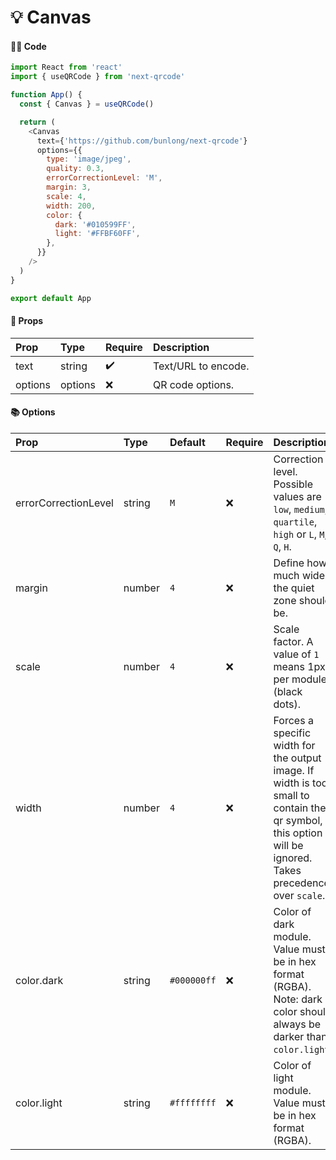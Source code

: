# 💡 Canvas

#### 👨‍💻 Code

```js copy
import React from 'react'
import { useQRCode } from 'next-qrcode'

function App() {
  const { Canvas } = useQRCode()

  return (
    <Canvas
      text={'https://github.com/bunlong/next-qrcode'}
      options={{
        type: 'image/jpeg',
        quality: 0.3,
        errorCorrectionLevel: 'M',
        margin: 3,
        scale: 4,
        width: 200,
        color: {
          dark: '#010599FF',
          light: '#FFBF60FF',
        },
      }}
    />
  )
}

export default App
```

#### 📖 Props

| Prop | Type | Require | Description |
| :--- | :--- | :--- | :--- |
| text | string | ✔️ | Text/URL to encode. |
| options | options | ❌ | QR code options. |

#### 📚 Options

| Prop | Type | Default | Require | Description |
| :--- | :--- | :--- | :--- | :--- |
| errorCorrectionLevel | string | `M` | ❌ | Correction level. Possible values are `low`, `medium`, `quartile`, `high` or `L`, `M`, `Q`, `H`. |
| margin | number | `4` | ❌ | Define how much wide the quiet zone should be. |
| scale | number | `4` | ❌ | Scale factor. A value of <code>1</code> means 1px per modules (black dots). |
| width | number | `4` | ❌ | Forces a specific width for the output image. If width is too small to contain the qr symbol, this option will be ignored. Takes precedence over `scale`. |
| color.dark | string | `#000000ff` | ❌ | Color of dark module. Value must be in hex format (RGBA). Note: dark color should always be darker than `color.light`. |
| color.light | string | `#ffffffff` | ❌ | Color of light module. Value must be in hex format (RGBA). |
